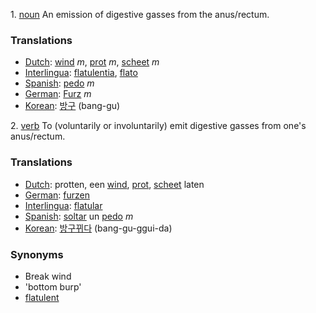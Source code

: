 1. [[noun]] An emission of digestive gasses from the anus/rectum.

===Translations===
*[[Dutch]]: [[wind]] ''m'', [[prot]] ''m'', [[scheet]] ''m''
*[[Interlingua]]: [[flatulentia]], [[flato]]
*[[Spanish]]: [[pedo]] ''m''
*[[German]]: [[Furz]] ''m''
*[[Korean]]: [[방구]] (bang-gu)

2. [[verb]] To (voluntarily or involuntarily) emit digestive gasses from one's anus/rectum.

===Translations===
*[[Dutch]]: protten, een [[wind]], [[prot]], [[scheet]] laten
*[[German]]: [[furzen]] 
*[[Interlingua]]: [[flatular]]
*[[Spanish]]: [[soltar]] un [[pedo]] ''m''
*[[Korean]]: [[방구뀌다]] (bang-gu-ggui-da)

===Synonyms===
*Break wind
*'bottom burp'
*[[flatulent]]